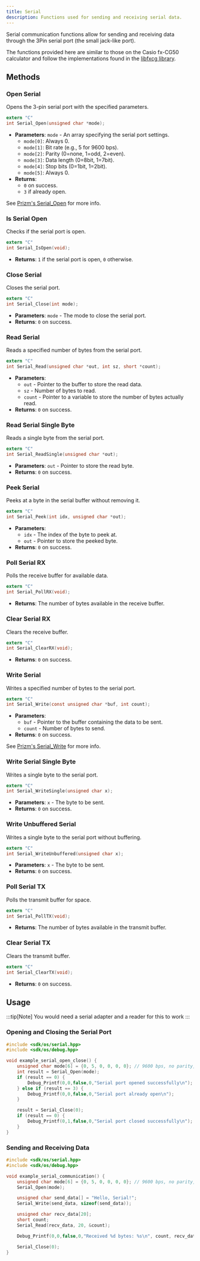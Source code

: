 ```yaml
---
title: Serial
description: Functions used for sending and receiving serial data.
---
```


Serial communication functions allow for sending and receiving data through the 3Pin serial port (the small jack-like port).

The functions provided here are similar to those on the Casio fx-CG50 calculator and follow the implementations found in the [libfxcg library](https://github.com/Jonimoose/libfxcg/blob/master/include/fxcg/serial.h).


## Methods

### Open Serial

Opens the 3-pin serial port with the specified parameters.

```c
extern "C"
int Serial_Open(unsigned char *mode);
```

- **Parameters**: `mode` - An array specifying the serial port settings.
  - `mode[0]`: Always 0.
  - `mode[1]`: Bit rate (e.g., 5 for 9600 bps).
  - `mode[2]`: Parity (0=none, 1=odd, 2=even).
  - `mode[3]`: Data length (0=8bit, 1=7bit).
  - `mode[4]`: Stop bits (0=1bit, 1=2bit).
  - `mode[5]`: Always 0.
- **Returns**: 
  - `0` on success.
  - `3` if already open.


See [Prizm's Serial_Open](https://prizm.cemetech.net/index.php?title=Serial_Open) for more info.

### Is Serial Open

Checks if the serial port is open.

```c
extern "C"
int Serial_IsOpen(void);
```

- **Returns**: `1` if the serial port is open, `0` otherwise.

### Close Serial

Closes the serial port.

```c
extern "C"
int Serial_Close(int mode);
```

- **Parameters**: `mode` - The mode to close the serial port.
- **Returns**: `0` on success.

### Read Serial

Reads a specified number of bytes from the serial port.

```c
extern "C"
int Serial_Read(unsigned char *out, int sz, short *count);
```

- **Parameters**:
  - `out` - Pointer to the buffer to store the read data.
  - `sz` - Number of bytes to read.
  - `count` - Pointer to a variable to store the number of bytes actually read.
- **Returns**: `0` on success.

### Read Serial Single Byte

Reads a single byte from the serial port.

```c
extern "C"
int Serial_ReadSingle(unsigned char *out);
```

- **Parameters**: `out` - Pointer to store the read byte.
- **Returns**: `0` on success.

### Peek Serial

Peeks at a byte in the serial buffer without removing it.

```c
extern "C"
int Serial_Peek(int idx, unsigned char *out);
```

- **Parameters**:
  - `idx` - The index of the byte to peek at.
  - `out` - Pointer to store the peeked byte.
- **Returns**: `0` on success.

### Poll Serial RX

Polls the receive buffer for available data.

```c
extern "C"
int Serial_PollRX(void);
```

- **Returns**: The number of bytes available in the receive buffer.

### Clear Serial RX

Clears the receive buffer.

```c
extern "C"
int Serial_ClearRX(void);
```

- **Returns**: `0` on success.

### Write Serial

Writes a specified number of bytes to the serial port.

```c
extern "C"
int Serial_Write(const unsigned char *buf, int count);
```

- **Parameters**:
  - `buf` - Pointer to the buffer containing the data to be sent.
  - `count` - Number of bytes to send.
- **Returns**: `0` on success.


See [Prizm's Serial_Write](https://prizm.cemetech.net/index.php?title=Serial_Write) for more info.

### Write Serial Single Byte

Writes a single byte to the serial port.

```c
extern "C"
int Serial_WriteSingle(unsigned char x);
```

- **Parameters**: `x` - The byte to be sent.
- **Returns**: `0` on success.

### Write Unbuffered Serial

Writes a single byte to the serial port without buffering.

```c
extern "C"
int Serial_WriteUnbuffered(unsigned char x);
```

- **Parameters**: `x` - The byte to be sent.
- **Returns**: `0` on success.

### Poll Serial TX

Polls the transmit buffer for space.

```c
extern "C"
int Serial_PollTX(void);
```

- **Returns**: The number of bytes available in the transmit buffer.

### Clear Serial TX

Clears the transmit buffer.

```c
extern "C"
int Serial_ClearTX(void);
```

- **Returns**: `0` on success.

## Usage

:::tip[Note]
You would need a serial adapter and a reader for this to work
:::

### Opening and Closing the Serial Port

```c
#include <sdk/os/serial.hpp>
#include <sdk/os/debug.hpp>

void example_serial_open_close() {
    unsigned char mode[6] = {0, 5, 0, 0, 0, 0}; // 9600 bps, no parity, 8 data bits, 1 stop bit
    int result = Serial_Open(mode);
    if (result == 0) {
        Debug_Printf(0,0,false,0,"Serial port opened successfully\n");
    } else if (result == 3) {
        Debug_Printf(0,0,false,0,"Serial port already open\n");
    }

    result = Serial_Close(0);
    if (result == 0) {
        Debug_Printf(0,1,false,0,"Serial port closed successfully\n");
    }
}
```

### Sending and Receiving Data

```c
#include <sdk/os/serial.hpp>
#include <sdk/os/debug.hpp>

void example_serial_communication() {
    unsigned char mode[6] = {0, 5, 0, 0, 0, 0}; // 9600 bps, no parity, 8 data bits, 1 stop bit
    Serial_Open(mode);

    unsigned char send_data[] = "Hello, Serial!";
    Serial_Write(send_data, sizeof(send_data));

    unsigned char recv_data[20];
    short count;
    Serial_Read(recv_data, 20, &count);

    Debug_Printf(0,0,false,0,"Received %d bytes: %s\n", count, recv_data);

    Serial_Close(0);
}
```